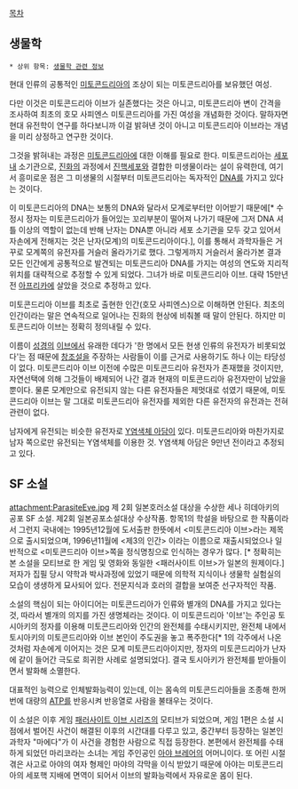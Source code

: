 [[목차]]
== 생물학 ==
 * 상위 항목: [[생물학 관련 정보]]
현대 인류의 공통적인 [[미토콘드리아]]의 조상이 되는 미토콘드리아를 보유했던 여성.

다만 이것은 미토콘드리아 이브가 실존했다는 것은 아니고, 미토콘드리아 변이 간격을 조사하여 최초의 호모 사피엔스 미토콘드리아를 가진 여성을 개념화한 것이다. 말하자면 현대 유전학이 연구를 하다보니까 이걸 밝혀낸 것이 아니고 미토콘드리아 이브라는 개념을 미리 상정하고 연구한 것이다.

그것을 밝혀내는 과정은 [[미토콘드리아]]에 대한 이해를 필요로 한다. 미토콘드리아는 [[세포]]내 소기관으로, [[진화]]의 과정에서 [[진핵세포]]와 결합한 미생물이라는 설이 유력한데, 여기서 흥미로운 점은 그 미생물의 시절부터 미토콘드리아는 독자적인 [[DNA]]를 가지고 있다는 것이다. 

이 미토콘드리아의 DNA는 보통의 DNA와 달라서 모계로부터만 이어받기 때문에[* 수정시 정자는 미토콘드리아가 들어있는 꼬리부분이 떨어져 나가기 때문에 그저 DNA 셔틀 이상의 역할이 없는데 반해 난자는 DNA뿐 아니라 세포 소기관을 모두 갖고 있어서 자손에게 전해지는 것은 난자(모계)의 미토콘드리아이다.], 이를 통해서 과학자들은 거꾸로 모계쪽의 유전자를 거슬러 올라가기로 했다. 그렇게까지 거슬러서 올라가본 결과 모든 인간에게 공통적으로 발견되는 미토콘드리아 DNA를 가지는 여성의 연도와 지리적 위치를 대략적으로 추정할 수 있게 되었다. 그녀가 바로 미토콘드리아 이브. 대략 15만년 전 [[아프리카]]에 살았을 것으로 추정하고 있다.

미토콘드리아 이브를 최초로 출현한 인간(호모 사피엔스)으로 이해하면 안된다. 최초의 인간이라는 말은 연속적으로 일어나는 진화의 현상에 비춰볼 때 말이 안된다. 하지만 미토콘드리아 이브는 정확히 정의내릴 수 있다. 

이름이 [[성경]]의 [[이브]]에서 유래한 데다가 '한 명에서 모든 현생 인류의 유전자가 비롯되었다'는 점 때문에 [[창조설]]을 주장하는 사람들이 이를 근거로 사용하기도 하나 이는 타당성이 없다. 미토콘드리아 이브 이전에 수많은 미토콘드리아 유전자가 존재했을 것이지만, 자연선택에 의해 그것들이 배제되어 나간 결과 현재의 미토콘드리아 유전자만이 남았을 뿐이다. 물론 모계만으로 유전되지 않는 다른 유전자들은 제멋대로 섞였기 때문에, 미토콘드리아 이브는 말 그대로 미토콘드리아 유전자를 제외한 다른 유전자의 유전과는 전혀 관련이 없다.

남자에게 유전되는 비슷한 유전자로 [[Y염색체 아담]]이 있다. 미토콘드리아와 마찬가지로 남자 쪽으로만 유전되는 Y염색체를 이용한 것. Y염색체 아담은 9만년 전이라고 추정되고 있다.


== SF 소설 ==
attachment:ParasiteEve.jpg
제 2회 일본호러소설 대상을 수상한 세나 히데아키의 공포 SF 소설. 제2회 일본공포소설대상 수상작품. 항목1의 학설을 바탕으로 한 작품이라서 그런지 국내에는 1995년12월에 도서출판 한뜻에서 <미토콘드리아 이브>라는 제목으로 출시되었으며, 1996년11월에 <제3의 인간> 이라는 이름으로 재출시되었으나 일반적으로 <미토콘드리아 이브>쪽을 정식명칭으로 인식하는 경우가 많다. [* 정확히는 본 소설을 모티브로 한 게임 및 영화와 동일한 <패러사이트 이브>가 일본의 원제이다.] 저자가 집필 당시 약학과 박사과정에 있었기 때문에 의학적 지식이나 생물학 실험실의 모습이 생생하게 묘사되어 있다. 전문지식과 호러의 결합을 보여준 선구자적인 작품.

소설의 핵심이 되는 아이디어는 미토콘드리아가 인류와 별개의 DNA를 가지고 있다는 것, 따라서 별개의 의지를 가진 생명체라는 것이다. 이 미토콘드리아 '이브'는 주인공 토시아키의 정자를 이용해 미토콘드리아와 인간의 완전체를 수태시키지만, 완전체 내에서 토시아키의 미토콘드리아와 이브 본인이 주도권을 놓고 폭주한다[* 1의 각주에서 나온것처럼 자손에게 이어지는 것은 모계 미토콘드리아이지만, 정자의 미토콘드리아가 난자에 같이 들어간 극도로 희귀한 사례로 설명되었다]. 결국 토시아키가 완전체를 받아들이면서 발화해 소멸한다.

대표적인 능력으로 인체발화능력이 있는데, 이는 몸속의 미토콘드리아들을 조종해 한꺼번에 대량의 [[ATP]]를 반응시켜 반응열로 사람을 불태우는 것이다.

이 소설은 이후 게임 [[패러사이트 이브 시리즈]]의 모티브가 되었으며, 게임 1편은 소설 시점에서 벌어진 사건이 해결된 이후의 시간대를 다루고 있고, 중간부터 등장하는 일본인 과학자 "마에다"가 이 사건을 경험한 사람으로 직접 등장한다. 본편에서 완전체를 수태하게 되었던 마리코라는 소녀는 게임 주인공인 [[아야 브레어]]의 어머니이다. 또 어린 시절 겪은 사고로 아야의 여자 형제인 마야의 각막을 이식 받았기 때문에 아야는 미토콘드리아의 세포핵 지배에 면역이 되어서 이브의 발화능력에서 자유로운 몸이 된다.
